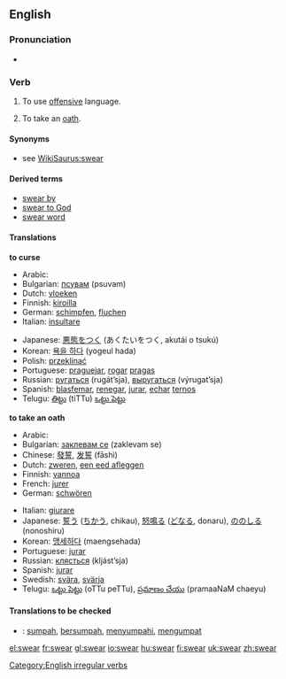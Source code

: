 ==English==
=== Pronunciation ===
*{{IPA|/'swεəɻ/}}

===Verb===
[[Category:English irregular verbs]]
{{en-verb2|'''to swear'''|'''[[swears]]'''|'''[[swore]]'''|'''[[sworn]]'''|'''[[swearing]]'''}}

#{{intransitive}} To use [[offensive]] language.
#{{intransitive}} {{transitive}} To take an [[oath]].

====Synonyms====
*see [[WikiSaurus:swear]]

====Derived terms====
*[[swear by]]
*[[swear to God]]
*[[swear word]]

==== Translations ====
'''to curse'''
{{top}}
*Arabic: {{ARchar|[[شتم]]}} {{Unicode|(šátama)}}
*Bulgarian: [[псувам]] (psuvam)
*Dutch: [[vloeken]]
*Finnish: [[kiroilla]]
*German: [[schimpfen]], [[fluchen]]
*Italian: [[insultare]]
{{mid}}
*Japanese: [[悪態をつく]] (あくたいをつく, akutái o tsukú)
*Korean: [[욕을 하다]] (yogeul hada)
*Polish: [[przeklinać]]
*Portuguese: [[praguejar]], [[rogar]] [[praga]]s
*Russian: [[ругаться]] (rugát’sja), [[выругаться]] (výrugat’sja)
*Spanish: [[blasfemar]], [[renegar]], [[jurar]], [[echar]] [[terno]]s
*Telugu: [[తిట్టు]] (tiTTu) [[ఒట్టు పెట్టు]]
{{bottom}}

'''to take an oath'''
{{top}}
*Arabic: {{ARchar|[[حلف]]}} {{Unicode|(ħálafa)}}
*Bulgarian: [[заклевам се]] (zaklevam se)
*Chinese: [[發誓]], [[发誓]] (fāshì)
*Dutch: [[zweren]], [[een eed afleggen]]
*Finnish: [[vannoa]]
*French: [[jurer]]
*German: [[schwören]]
{{mid}}
*Italian: [[giurare]]
*Japanese: [[誓う]] ([[ちかう]], chikau), [[怒鳴る]] ([[どなる]], donaru), [[ののしる]] (nonoshiru)
*Korean: [[맹세하다]] (maengsehada)
*Portuguese: [[jurar]]
*Russian: [[клясться]] (kljást’sja)
*Spanish: [[jurar]]
*Swedish: [[svära]], [[svärja]]
*Telugu: [[ఒట్టు పెట్టు]] (oTTu peTTu), [[ప్రమాణం చేయు]] (pramaaNaM chaeyu)
{{bottom}}

====Translations to be checked====
{{checktrans}}

*{{ttbc|Indonesian}}: [[sumpah]], [[sumpah|bersumpah]], [[sumpah|menyumpahi]], [[umpat|mengumpat]]

[[el:swear]]
[[fr:swear]]
[[gl:swear]]
[[io:swear]]
[[hu:swear]]
[[fi:swear]]
[[uk:swear]]
[[zh:swear]]